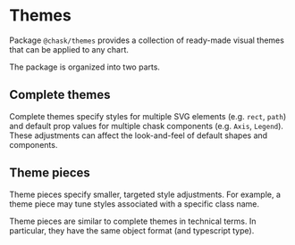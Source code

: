 
<Meta title="Addons/Themes/Overview" />

# Themes

Package `@chask/themes` provides a collection of ready-made visual themes that can be applied to any chart.

The package is organized into two parts.

## Complete themes

Complete themes specify styles for multiple SVG elements (e.g. `rect`, `path`) and default prop values for multiple chask components (e.g. `Axis`, `Legend`).
These adjustments can affect the look-and-feel of default shapes and components.

## Theme pieces

Theme pieces specify smaller, targeted style adjustments. For example, a theme piece may tune styles associated with a specific class name.

Theme pieces are similar to complete themes in technical terms.
In particular, they have the same object format (and typescript type).
